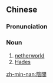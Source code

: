 {{also|阴间}}
==Chinese==
{{zh-forms|s=阴间}}

===Pronunciation===
{{zh-pron
|m=yīnjiān
|c=jam1 gaan1
|mn=qz,tw,xm,zz:im-kan
|cat=n
}}

===Noun===
{{zh-noun}}

# [[netherworld]]
# [[Hades]]

[[zh-min-nan:陰間]]